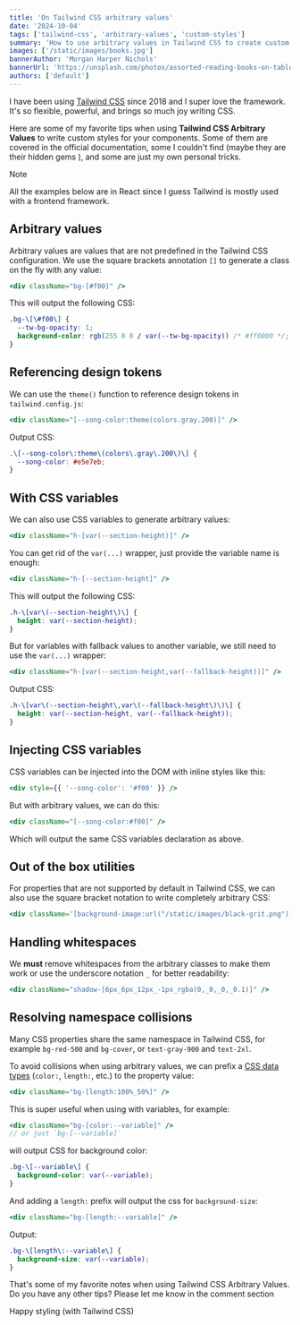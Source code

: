 ```yaml
---
title: 'On Tailwind CSS arbitrary values'
date: '2024-10-04'
tags: ['tailwind-css', 'arbitrary-values', 'custom-styles']
summary: 'How to use arbitrary values in Tailwind CSS to create custom styles for your components. Some nice tips to make your Tailwind CSS workflow more efficient.'
images: ['/static/images/books.jpg']
bannerAuthor: 'Morgan Harper Nichols'
bannerUrl: 'https://unsplash.com/photos/assorted-reading-books-on-table-OMXPrCAhxrE'
authors: ['default']
---
```


I have been using [Tailwind CSS](https://tailwindcss.com/) since 2018 and I super love the framework.
It's so flexible, powerful, and brings so much joy writing CSS.

Here are some of my favorite tips when using **Tailwind CSS Arbitrary Values** to write custom styles for your components.
Some of them are covered in the official documentation, some I couldn't find (maybe they are their hidden gems <Twemoji emoji="grinning-face-with-sweat" />), and some are just my own personal tricks.

> [!NOTE]
> All the examples below are in React since I guess Tailwind is mostly used with a frontend framework.

## Arbitrary values

Arbitrary values are values that are not predefined in the Tailwind CSS configuration.
We use the square brackets annotation `[]` to generate a class on the fly with any value:

```jsx
<div className="bg-[#f00]" />
```

This will output the following CSS:

```css
.bg-\[\#f00\] {
  --tw-bg-opacity: 1;
  background-color: rgb(255 0 0 / var(--tw-bg-opacity)) /* #ff0000 */;
}
```

## Referencing design tokens

We can use the `theme()` function to reference design tokens in `tailwind.config.js`:

```jsx
<div className="[--song-color:theme(colors.gray.200)]" />
```

Output CSS:

```css
.\[--song-color\:theme\(colors\.gray\.200\)\] {
  --song-color: #e5e7eb;
}
```

## With CSS variables

We can also use CSS variables to generate arbitrary values:

```jsx
<div className="h-[var(--section-height)]" />
```

You can get rid of the `var(...)` wrapper, just provide the variable name is enough:

```jsx
<div className="h-[--section-height]" />
```

This will output the following CSS:

```css
.h-\[var\(--section-height\)\] {
  height: var(--section-height);
}
```

But for variables with fallback values to another variable, we still need to use the `var(...)` wrapper:

```jsx
<div className="h-[var(--section-height,var(--fallback-height))]" />
```

Output CSS:

```css
.h-\[var\(--section-height\,var\(--fallback-height\)\)\] {
  height: var(--section-height, var(--fallback-height));
}
```

## Injecting CSS variables

CSS variables can be injected into the DOM with inline styles like this:

```jsx
<div style={{ '--song-color': '#f00' }} />
```

But with arbitrary values, we can do this:

```jsx
<div className="[--song-color:#f00]" />
```

Which will output the same CSS variables declaration as above.

## Out of the box utilities

For properties that are not supported by default in Tailwind CSS, we can also use the square bracket notation to write completely arbitrary CSS:

```jsx
<div className='[background-image:url("/static/images/black-grit.png")]' />
```

## Handling whitespaces

We **must** remove whitespaces from the arbitrary classes to make them work or use the underscore notation `_` for better readability:

```jsx
<div className="shadow-[6px_6px_12px_-1px_rgba(0,_0,_0,_0.1)]" />
```

## Resolving namespace collisions

Many CSS properties share the same namespace in Tailwind CSS, for example `bg-red-500` and `bg-cover`, or `text-gray-900` and `text-2xl`.

To avoid collisions when using arbitrary values, we can prefix a [CSS data types](https://developer.mozilla.org/en-US/docs/Web/CSS/CSS_Types)
(`color:`, `length:`, etc.) to the property value:

```jsx
<div className="bg-[length:100%_50%]" />
```

This is super useful when using with variables, for example:

```jsx
<div className="bg-[color:--variable]" />
// or just `bg-[--variable]`
```

will output CSS for background color:

```css
.bg-\[--variable\] {
  background-color: var(--variable);
}
```

And adding a `length:` prefix will output the css for `background-size`:

```jsx
<div className="bg-[length:--variable]" />
```

Output:

```css
.bg-\[length\:--variable\] {
  background-size: var(--variable);
}
```

That's some of my favorite notes when using Tailwind CSS Arbitrary Values.
Do you have any other tips? Please let me know in the comment section <Twemoji emoji="backhand-index-pointing-down" />

Happy styling (with Tailwind CSS) <Twemoji emoji="clinking-beer-mugs" />
